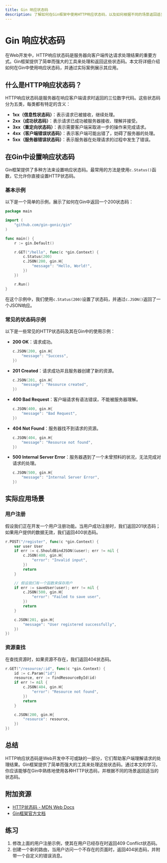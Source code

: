 ```yaml
---
title: Gin 响应状态码
description: 了解如何在Gin框架中使用HTTP响应状态码，以及如何根据不同的场景返回适当的状态码。
---
```


# Gin 响应状态码

在Web开发中，HTTP响应状态码是服务器向客户端传达请求处理结果的重要方式。Gin框架提供了简单而强大的工具来处理和返回这些状态码。本文将详细介绍如何在Gin中使用响应状态码，并通过实际案例展示其应用。

## 什么是HTTP响应状态码？

HTTP响应状态码是服务器在响应客户端请求时返回的三位数字代码。这些状态码分为五类，每类都有特定的含义：

- **1xx（信息性状态码）**：表示请求已被接收，继续处理。
- **2xx（成功状态码）**：表示请求已成功被服务器接收、理解并接受。
- **3xx（重定向状态码）**：表示需要客户端采取进一步的操作来完成请求。
- **4xx（客户端错误状态码）**：表示客户端可能出错了，妨碍了服务器的处理。
- **5xx（服务器错误状态码）**：表示服务器在处理请求的过程中发生了错误。

## 在Gin中设置响应状态码

Gin框架提供了多种方法来设置响应状态码。最常用的方法是使用`c.Status()`函数，它允许你直接设置HTTP状态码。

### 基本示例

以下是一个简单的示例，展示了如何在Gin中返回一个200状态码：

```go
package main

import (
    "github.com/gin-gonic/gin"
)

func main() {
    r := gin.Default()

    r.GET("/hello", func(c *gin.Context) {
        c.Status(200)
        c.JSON(200, gin.H{
            "message": "Hello, World!",
        })
    })

    r.Run()
}
```

在这个示例中，我们使用`c.Status(200)`设置了状态码，并通过`c.JSON()`返回了一个JSON响应。

### 常见的状态码示例

以下是一些常见的HTTP状态码及其在Gin中的使用示例：

- **200 OK**：请求成功。
  ```go
  c.JSON(200, gin.H{
      "message": "Success",
  })
  ```

- **201 Created**：请求成功并且服务器创建了新的资源。
  ```go
  c.JSON(201, gin.H{
      "message": "Resource created",
  })
  ```

- **400 Bad Request**：客户端请求有语法错误，不能被服务器理解。
  ```go
  c.JSON(400, gin.H{
      "message": "Bad Request",
  })
  ```

- **404 Not Found**：服务器找不到请求的资源。
  ```go
  c.JSON(404, gin.H{
      "message": "Resource not found",
  })
  ```

- **500 Internal Server Error**：服务器遇到了一个未曾预料的状况，无法完成对请求的处理。
  ```go
  c.JSON(500, gin.H{
      "message": "Internal Server Error",
  })
  ```

## 实际应用场景

### 用户注册

假设我们正在开发一个用户注册功能。当用户成功注册时，我们返回201状态码；如果用户提供的数据无效，我们返回400状态码。

```go
r.POST("/register", func(c *gin.Context) {
    var user User
    if err := c.ShouldBindJSON(&user); err != nil {
        c.JSON(400, gin.H{
            "error": "Invalid input",
        })
        return
    }

    // 假设我们有一个函数来保存用户
    if err := saveUser(user); err != nil {
        c.JSON(500, gin.H{
            "error": "Failed to save user",
        })
        return
    }

    c.JSON(201, gin.H{
        "message": "User registered successfully",
    })
})
```

### 资源查找

在查找资源时，如果资源不存在，我们返回404状态码。

```go
r.GET("/resource/:id", func(c *gin.Context) {
    id := c.Param("id")
    resource, err := findResourceById(id)
    if err != nil {
        c.JSON(404, gin.H{
            "error": "Resource not found",
        })
        return
    }

    c.JSON(200, gin.H{
        "resource": resource,
    })
})
```

## 总结

HTTP响应状态码是Web开发中不可或缺的一部分，它们帮助客户端理解请求的处理结果。Gin框架提供了简单而强大的工具来处理这些状态码。通过本文的学习，你应该能够在Gin中熟练地使用各种HTTP状态码，并根据不同的场景返回适当的状态码。

## 附加资源

- [HTTP状态码 - MDN Web Docs](https://developer.mozilla.org/zh-CN/docs/Web/HTTP/Status)
- [Gin框架官方文档](https://gin-gonic.com/docs/)

## 练习

1. 修改上面的用户注册示例，使其在用户已经存在时返回409 Conflict状态码。
2. 创建一个新的路由，当用户访问一个不存在的页面时，返回404状态码，并附带一个自定义的错误消息。